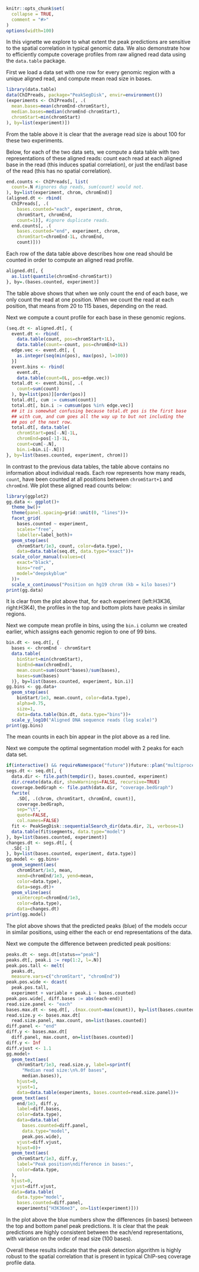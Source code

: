 <!--
%\VignetteEngine{knitr::knitr}
%\VignetteIndexEntry{Spatial correlation}
-->

```r
knitr::opts_chunk$set(
  collapse = TRUE,
  comment = "#>"
)
options(width=100)
```

In this vignette we explore to what extent the peak predictions are
sensitive to the spatial correlation in typical genomic data. We also
demonstrate how to efficiently compute coverage profiles from raw
aligned read data using the `data.table` package.

First we load a data set with one row for every genomic region with a
unique aligned read, and compute mean read size in bases.

```r
library(data.table)
data(ChIPreads, package="PeakSegDisk", envir=environment())
(experiments <- ChIPreads[, .(
  mean.bases=mean(chromEnd-chromStart),
  median.bases=median(chromEnd-chromStart),
  chromStart=min(chromStart)
), by=list(experiment)])
```

From the table above it is clear that the average read size is about
100 for these two experiments.

Below, for each of the two data sets, we compute a data table with two
representations of these aligned reads: count each read at each
aligned base in the read (this induces spatial correlation), or just
the end/last base of the read (this has no spatial correlation).

```r
end.counts <- ChIPreads[, list(
  count=.N #ignores dup reads, sum(count) would not.
), by=list(experiment, chrom, chromEnd)]
(aligned.dt <- rbind(
  ChIPreads[, .(
    bases.counted="each", experiment, chrom,
    chromStart, chromEnd,
    count=1)], #ignore duplicate reads.
  end.counts[, .(
    bases.counted="end", experiment, chrom,
    chromStart=chromEnd-1L, chromEnd,
    count)]))
```

Each row of the data table above describes how one read should be
counted in order to compute an aligned read profile. 

```r
aligned.dt[, {
  as.list(quantile(chromEnd-chromStart))
}, by=.(bases.counted, experiment)]
```

The table above shows that when we only count the end of each base, we
only count the read at one position. When we count the read at each
position, that means from 20 to 115 bases, depending on the read.

Next we compute a count profile for each base in these genomic
regions.

```r
(seq.dt <- aligned.dt[, {
  event.dt <- rbind(
    data.table(count, pos=chromStart+1L),
    data.table(count=-count, pos=chromEnd+1L))
  edge.vec <- event.dt[, {
    as.integer(seq(min(pos), max(pos), l=100))
  }]
  event.bins <- rbind(
    event.dt,
    data.table(count=0L, pos=edge.vec))
  total.dt <- event.bins[, .(
    count=sum(count)
  ), by=list(pos)][order(pos)]
  total.dt[, cum := cumsum(count)]
  total.dt[, bin.i := cumsum(pos %in% edge.vec)]
  ## it is somewhat confusing because total.dt pos is the first base
  ## with cum, and cum goes all the way up to but not including the
  ## pos of the next row.
  total.dt[, data.table(
    chromStart=pos[-.N]-1L,
    chromEnd=pos[-1]-1L,
    count=cum[-.N],
    bin.i=bin.i[-.N])]
}, by=list(bases.counted, experiment, chrom)])
```

In contrast to the previous data tables, the table above contains no
information about individual reads. Each row represents how many
reads, `count`, have been counted at all positions between
`chromStart+1` and `chromEnd`. We plot these aligned read counts
below:

```r
library(ggplot2)
gg.data <- ggplot()+
  theme_bw()+
  theme(panel.spacing=grid::unit(0, "lines"))+
  facet_grid(
    bases.counted ~ experiment,
    scales="free",
    labeller=label_both)+
  geom_step(aes(
    chromStart/1e3, count, color=data.type),
    data=data.table(seq.dt, data.type="exact"))+
  scale_color_manual(values=c(
    exact="black",
    bins="red",
    model="deepskyblue"
  ))+
  scale_x_continuous("Position on hg19 chrom (kb = kilo bases)")
print(gg.data)
```

It is clear from the plot above that, for each experiment (left:H3K36,
right:H3K4), the profiles in the top and bottom plots have peaks in
similar regions.

Next we compute mean profile in bins, using the `bin.i` column we
created earlier, which assigns each genomic region to one of 99 bins.

```r
bin.dt <- seq.dt[, {
  bases <- chromEnd - chromStart
  data.table(
    binStart=min(chromStart),
    binEnd=max(chromEnd),
    mean.count=sum(count*bases)/sum(bases),
    bases=sum(bases)
  )}, by=list(bases.counted, experiment, bin.i)]
gg.bins <- gg.data+
  geom_step(aes(
    binStart/1e3, mean.count, color=data.type),
    alpha=0.75,
    size=1,
    data=data.table(bin.dt, data.type="bins"))+
  scale_y_log10("Aligned DNA sequence reads (log scale)")
print(gg.bins)
```

The mean counts in each bin appear in the plot above as a red line.

Next we compute the optimal segmentation model with 2 peaks for each
data set.

```r
if(interactive() && requireNamespace("future"))future::plan("multiprocess")
segs.dt <- seq.dt[, {
  data.dir <- file.path(tempdir(), bases.counted, experiment)
  dir.create(data.dir, showWarnings=FALSE, recursive=TRUE)
  coverage.bedGraph <- file.path(data.dir, "coverage.bedGraph")
  fwrite(
    .SD[, .(chrom, chromStart, chromEnd, count)],
    coverage.bedGraph,
    sep="\t",
    quote=FALSE,
    col.names=FALSE)
  fit <- PeakSegDisk::sequentialSearch_dir(data.dir, 2L, verbose=1)
  data.table(fit$segments, data.type="model")
}, by=list(bases.counted, experiment)]
changes.dt <- segs.dt[, {
  .SD[-1]
}, by=list(bases.counted, experiment, data.type)]
gg.model <- gg.bins+
  geom_segment(aes(
    chromStart/1e3, mean,
    xend=chromEnd/1e3, yend=mean,
    color=data.type),
    data=segs.dt)+
  geom_vline(aes(
    xintercept=chromEnd/1e3,
    color=data.type),
    data=changes.dt)
print(gg.model)
```

The plot above shows that the predicted peaks (blue) of the models
occur in similar positions, using either the each or end
representations of the data.

Next we compute the difference between predicted peak positions:

```r
peaks.dt <- segs.dt[status=="peak"]
peaks.dt[, peak.i := rep(1:2, l=.N)]
peak.pos.tall <- melt(
  peaks.dt,
  measure.vars=c("chromStart", "chromEnd"))
peak.pos.wide <- dcast(
  peak.pos.tall,
  experiment + variable + peak.i ~ bases.counted)
peak.pos.wide[, diff.bases := abs(each-end)]
read.size.panel <- "each"
bases.max.dt <- seq.dt[, .(max.count=max(count)), by=list(bases.counted)]
read.size.y <- bases.max.dt[
  read.size.panel, max.count, on=list(bases.counted)]
diff.panel <- "end"
diff.y <- bases.max.dt[
  diff.panel, max.count, on=list(bases.counted)]
diff.y <- Inf
diff.vjust <- 1.1
gg.model+
  geom_text(aes(
    chromStart/1e3, read.size.y, label=sprintf(
      "Median read size:\n%.0f bases",
      median.bases)),
    hjust=0,
    vjust=1,
    data=data.table(experiments, bases.counted=read.size.panel))+
  geom_text(aes(
    end/1e3, diff.y,
    label=diff.bases,
    color=data.type),
    data=data.table(
      bases.counted=diff.panel,
      data.type="model",
      peak.pos.wide),
    vjust=diff.vjust,
    hjust=0)+
  geom_text(aes(
    chromStart/1e3, diff.y,
    label="Peak position\ndifference in bases:",
    color=data.type,
  ),
  hjust=0,
  vjust=diff.vjust,
  data=data.table(
    data.type="model",
    bases.counted=diff.panel,
    experiments["H3K36me3", on=list(experiment)]))
```

In the plot above the blue numbers show the differences (in bases)
between the top and bottom panel peak predictions. It is clear that
the peak predictions are highly consistent between the each/end
representations, with variation on the order of read size (100 bases).

Overall these results indicate that the peak detection algorithm is
highly robust to the spatial correlation that is present in typical
ChIP-seq coverage profile data.
